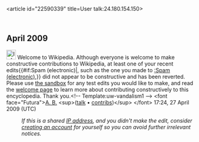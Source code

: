 <article id="22590339" title=User talk:24.180.154.150>
	<talkpage id="22590339" title="User talk:24.180.154.150">
== April 2009 ==
[[Image:Information.svg|25px]] Welcome to Wikipedia. Although everyone is welcome to make constructive contributions to Wikipedia, at least one of your recent edits{{#if:Spam (electronic)|, such as the one you made to [[:Spam (electronic)]],}} did not appear to be constructive and has been reverted. Please use [[Wikipedia:Sandbox|the sandbox]] for any test edits you would like to make, and read the [[Wikipedia:Welcoming committee/Welcome to Wikipedia|welcome page]] to learn more about contributing constructively to this encyclopedia. Thank you.&lt;!-- Template:uw-vandalism1 --&gt; &lt;font face=&quot;Futura&quot;&gt;[[User:A. B.|A. B.]] &lt;sup&gt;([[User talk:A. B.|talk]] •  [[Special:Contributions/A. B.|contribs]])&lt;/sup&gt; &lt;/font&gt; 17:24, 27 April 2009 (UTC)
:''If this is a shared [[IP address]], and you didn't make the edit, consider [[Wikipedia:Why create an account?|creating an account]] for yourself so you can avoid further irrelevant notices.''
	</talkpage>
</article>